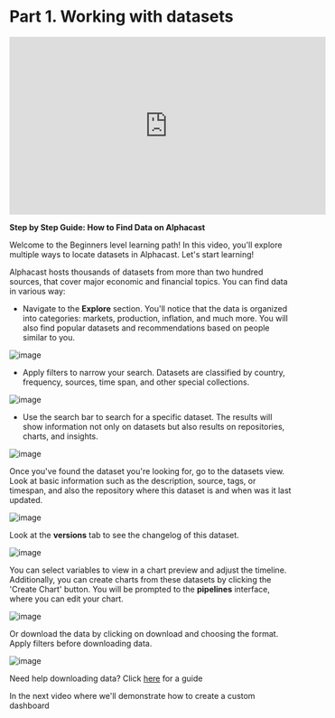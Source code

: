 # Part 1. Working with datasets

<iframe width="560" height="315" src="https://www.youtube.com/embed/mWtwOKKWYcg" title="YouTube video player" frameborder="0" allow="accelerometer; autoplay; clipboard-write; encrypted-media; gyroscope; picture-in-picture; web-share" allowfullscreen></iframe>

**Step by Step Guide: How to Find Data on Alphacast**

Welcome to the Beginners level learning path! In this video, you'll explore multiple ways to locate datasets in Alphacast. Let's start learning!

Alphacast hosts thousands of datasets from more than two hundred sources, that cover major economic and financial topics. You can find data in various way:


- Navigate to the **Explore** section. You'll notice that the data is organized into categories: markets, production, inflation, and much more. You will also find popular datasets and recommendations based on people similar to you.

![image](https://user-images.githubusercontent.com/25038044/219783096-d8ab34dc-64e0-4325-ba3c-af256a562170.png)

- Apply filters to narrow your search. Datasets are classified by country, frequency, sources, time span, and other special collections.

![image](https://user-images.githubusercontent.com/25038044/219783223-8e0a19c7-82c6-451f-aecd-efc3e817f6aa.png)

- Use the search bar to search for a specific dataset. The results will show information not only on datasets but also results on repositories, charts, and insights. 

![image](https://user-images.githubusercontent.com/25038044/219864223-046c53e2-c9be-4e83-b94f-1fb597b7d85d.png)

Once you've found the dataset you're looking for, go to the datasets view. Look at basic information such as the description, source, tags, or timespan, and also the repository where this dataset is and when was it last updated.


![image](https://user-images.githubusercontent.com/25038044/219783659-fad74b49-53bd-4364-9e0a-578a4f35a595.png)

Look at the **versions** tab to see the changelog of this dataset.

![image](https://user-images.githubusercontent.com/25038044/219864260-cd45c118-5660-4e9f-90f6-16c94299ea49.png)

You can select variables to view in a chart preview and adjust the timeline. Additionally, you can create charts from these datasets by clicking the 'Create Chart' button. You will be prompted to the **pipelines** interface, where you can edit your chart. 

![image](https://user-images.githubusercontent.com/25038044/219864286-00663f40-d55b-4484-9547-65a04bf7f1fd.png)

Or download the data by clicking on download and choosing the format. Apply filters before downloading data.

![image](https://user-images.githubusercontent.com/25038044/219864302-927ec710-9751-418d-bb6f-cf8d10dee824.png)

Need help downloading data? Click [here](https://www.alphacast.io/p/luciano/insights/2022-2-4-RahGZH) for a guide

In the next video where we'll demonstrate how to create a custom dashboard


